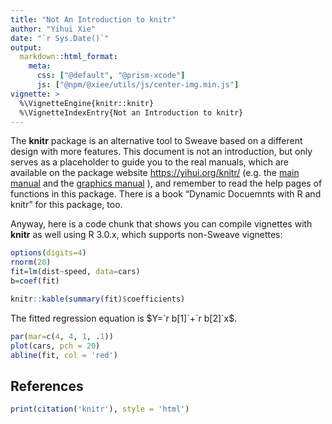```yaml
---
title: "Not An Introduction to knitr"
author: "Yihui Xie"
date: "`r Sys.Date()`"
output:
  markdown::html_format:
    meta:
      css: ["@default", "@prism-xcode"]
      js: ["@npm/@xiee/utils/js/center-img.min.js"]
vignette: >
  %\VignetteEngine{knitr::knitr}
  %\VignetteIndexEntry{Not an Introduction to knitr}
---
```


The **knitr** package is an alternative tool to Sweave based on a different
design with more features. This document is not an introduction, but only serves
as a placeholder to guide you to the real manuals, which are available on the
package website <https://yihui.org/knitr/> (e.g. the [main
manual](https://yihui.org/knitr/demo/manual/) and the [graphics
manual](https://yihui.org/knitr/demo/graphics/) ), and remember to read the help
pages of functions in this package. There is a book "Dynamic Docuemnts with R
and knitr" for this package, too.

Anyway, here is a code chunk that shows you can compile vignettes with **knitr**
as well using R 3.0.x, which supports non-Sweave vignettes:

```r
options(digits=4)
rnorm(20)
fit=lm(dist~speed, data=cars)
b=coef(fit)
```

```r
knitr::kable(summary(fit)$coefficients)
```

The fitted regression equation is $Y=`r b[1]`+`r b[2]`x$.

```r
par(mar=c(4, 4, 1, .1))
plot(cars, pch = 20)
abline(fit, col = 'red')
```

## References

```r
print(citation('knitr'), style = 'html')
```
